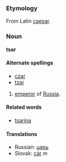 ===Etymology===
From Latin [[caesar]].

===Noun===
'''tsar'''

====Alternate spellings====
*[[czar]]
*[[tzar]]

# [[emperor]] of [[Russia]].

====Related words====
*[[tsarina]]

====Translations====
*Russian: [[царь]]
*Slovak: [[cár#Slovak|cár]] ''m''